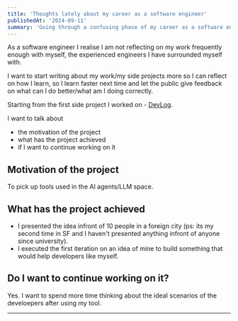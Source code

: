 ```yaml
---
title: 'Thoughts lately about my career as a software engineer'
publishedAt: '2024-09-11'
summary: 'Going through a confusing phase of my career as a software engineer'
---
```


As a software engineer I realise I am not reflecting on my work frequently enough with myself, the experienced engineers I have surrounded myself with.

I want to start writing about my work/my side projects more so I can reflect on how I learn, so I learn faster next time and let the public give feedback on what can I do better/what am I doing correctly.

Starting from the first side project I worked on - [DevLog](https://github.com/seowchiayi/multion-hackathon).

I want to talk about
- the motivation of the project
- what has the project achieved
- if I want to continue working on it


## Motivation of the project
To pick up tools used in the AI agents/LLM space.

## What has the project achieved
- I presented the idea infront of 10 people in a foreign city (ps: its my second time in SF and I haven't presented anything infront of anyone since university).
- I executed the first iteration on an idea of mine to build something that would help developers like myself.

## Do I want to continue working on it?
Yes. I want to spend more time thinking about the ideal scenarios of the develoepers after using my tool.




---